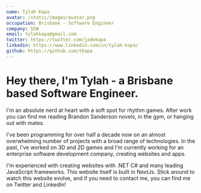 ```yaml
---
name: Tylah Kapa
avatar: /static/images/avatar.png
occupation: Brisbane - Software Engineer
company: SSW
email: tylahkapa@gmail.com
twitter: https://twitter.com/jadekapa
linkedin: https://www.linkedin.com/in/tylah-kapa/
github: https://github.com/tkapa
---
```


# Hey there, I'm Tylah - a Brisbane based Software Engineer.

I'm an absolute nerd at heart with a soft spot for rhythm games. After work you can find me reading Brandon Sanderson novels, in the gym, or hanging out with mates.

I've been programming for over half a decade now on an almost overwhelming number of projects with a broad range of technologies. In the past, I've worked on 3D and 2D games and I'm currently working for an enterprise software development company, creating websites and apps.

I'm experienced with creating websites with .NET C# and many leading JavaScript frameworks. This website itself is built in NextJs. Stick around to watch this website evolve, and if you need to contact me, you can find me on Twitter and LinkedIn!